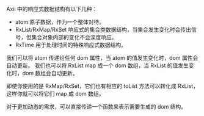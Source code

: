 

Axii 中的响应式数据结构有以下几种：

- atom 原子数据，作为一个整体对待。
- RxList/RxMap/RxSet 响应式的集合类数据结构，当集合发生变化时会传出信号，但集合对象内部的变化不会深度响应。
- RxTime 用于处理时间的特殊响应式数据结构。

我们可以将 atom 传递给任何 dom 属性，当 atom 的值发生变化时，dom 属性会自动更新。
我们也可以将 RxList map 成一个 dom 数组，当 RxList 的值发生变化时，dom 数组会自动更新。

即使你使用的是 RxMap/RxSet，它们也有相应的 toList 方法可以转化成 RxList，这样你就可以将它们 map 成 dom 数组。

对于更加动态的需求，可以直接传递一个函数来表示需要生成的 dom 结构。